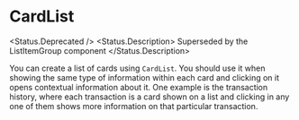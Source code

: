 
# CardList

<Status.Deprecated />
<Status.Description>
  Superseded by the ListItemGroup component
</Status.Description>

You can create a list of cards using `CardList`. You should use it when showing the same type of information within each card and clicking on it opens contextual information about it. One example is the transaction history, where each transaction is a card shown on a list and clicking in any one of them shows more information on that particular transaction.

<Story id="components-card-cardlist--base" />

<Props />
